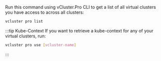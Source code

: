 Run this command using vCluster.Pro CLI to get a list of all virtual clusters you have access to across all clusters:

```bash
vcluster pro list
```

:::tip Kube-Context
If you want to retrieve a kube-context for any of your virtual clusters, run:

```bash
vcluster pro use [vcluster-name]
```

:::
